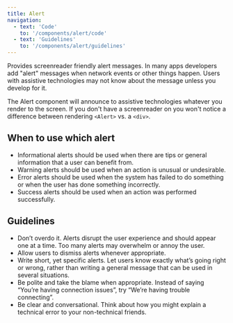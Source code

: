 ```yaml
---
title: Alert
navigation:
  - text: 'Code'
    to: '/components/alert/code'
  - text: 'Guidelines'
    to: '/components/alert/guidelines'
---
```



<Text lede>Provides screenreader friendly alert messages. In many apps developers add "alert" messages when network events or other things happen. Users with assistive technologies may not know about the message unless you develop for it.</Text>

The Alert component will announce to assistive technologies whatever you render to the screen. If you don't have a screenreader on you won't notice a difference between rendering `<Alert>` vs. a `<div>`.

## When to use which alert
- Informational alerts should be used when there are tips or general information that a user can benefit from.
- Warning alerts should be used when an action is unusual or undesirable.
- Error alerts should be used when the system has failed to do something or when the user has done something incorrectly.
- Success alerts should be used when an action was performed successfully.

## Guidelines
- Don’t overdo it. Alerts disrupt the user experience and should appear one at a time. Too many alerts may overwhelm or annoy the user.
- Allow users to dismiss alerts whenever appropriate.
- Write short, yet specific alerts. Let users know exactly what’s going right or wrong, rather than writing a general message that can be used in several situations.
- Be polite and take the blame when appropriate. Instead of saying “You’re having connection issues”, try “We’re having trouble connecting”.
- Be clear and conversational. Think about how you might explain a technical error to your non-technical friends.
